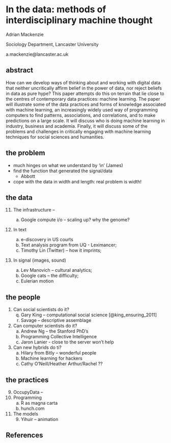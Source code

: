 # In the data: methods of interdisciplinary machine thought

Adrian Mackenzie

Sociology Department, Lancaster University

a.mackenzie@lancaster.ac.uk



## abstract

How can we develop ways of thinking about and working with digital data that neither uncritically affirm belief in the power of data, nor reject beliefs in data as pure hype? This paper attempts do this on terrain that lie close to the centres of contemporary data practices: machine learning. The paper will illustrate some of the data practices and forms of knowledge associated with machine learning, an increasingly widely used way of programming computers to find patterns, associations, and correlations, and to make predictions on a large scale. It will discuss who is doing machine learning in industry, business and academia. Finally, it will discuss some of the problems and challenges in critically engaging with machine learning techniques for social sciences and humanities.


## the problem

- much hinges on what we understand by 'in' (James)
- find the function that generated the signal/data
	- Abbott
- cope with the data in width and length: real problem is width!

## the data

11. The infrastructure -- 
	a. Google compute i/o -- scaling up? why the genome?

11. In text
	
	a. e-discovery in US courts
	b. Text analysis program from UQ - Leximancer; 
	b. Timothy Lin (Twitter) -- how it imprints;

1. In signal (images, sound)
	
	a. Lev Manovich -- cultural analytics;
	b. Google cats -- the difficulty; 
	c. Eulerian motion

## the people

1. Can social scientists do it?
	q. Gary King -- computational social science [@king_ensuring_2011]
	b. Savage -- descriptive assemblage
2. Can computer scientists do it?
	a. Andrew Ng -- the Stanford PhD's
	a. Programming Collective Intelligence
	b. Jaron Lanier - close to the server won't help
3. Can new hybrids do ti?
	a. Hilary from Bitly -- wonderful people
	b. Machine learning for hackers
	b. Cathy O'Neill/Heather Arthur/Rachel ??

## the practices

9. OccupyData -- 
10. Programming
	a. R as magna carta
	b. hunch.com
11. The models
	9. Yihuir -- animation



## References